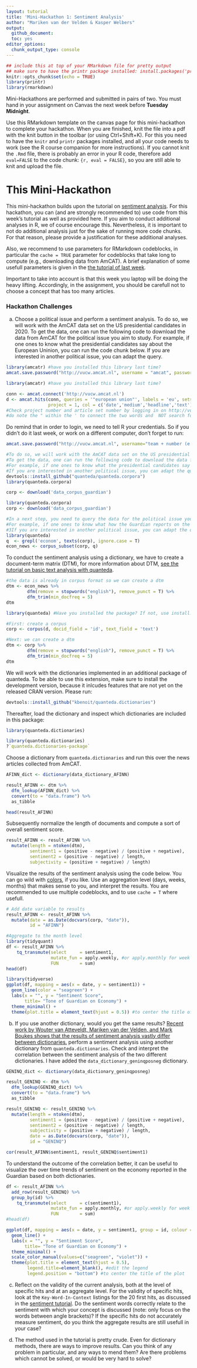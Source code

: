 ```yaml
---
layout: tutorial
title: 'Mini-Hackathon 1: Sentiment Analysis'
author: "Mariken van der Velden & Kasper Welbers"
output:
  github_document:
  toc: yes
editor_options: 
  chunk_output_type: console
---
```

  
```r
## include this at top of your RMarkdown file for pretty output
## make sure to have the printr package installed: install.packages('printr')
knitr::opts_chunk$set(echo = TRUE)
library(printr)
library(rmarkdown)
```

Mini-Hackathons are performed and submitted in pairs of two. 
You must hand in your assignment on Canvas the next week before **Tuesday Midnight**.

Use this RMarkdown template on the canvas page for this mini-hackathon to complete your hackathon.
When you are finished, knit the file into a pdf with the knit button in the toolbar (or using Ctrl+Shift+K).
For this you need to have the `knitr` and `printr` packages installed, and all your code needs to work (see the R course companion for more instructions).
If you cannot knit the `.Rmd` file, there is probably an error in your R code, therefore add `eval=FALSE` to the code chunk: `{r, eval = FALSE}`, so you are still able to knit and upload the file.

# This Mini-Hackathon
This mini-hackathon builds upon the tutorial on [sentiment analysis](https://github.com/ccs-amsterdam/r-course-material/blob/master/tutorials/sentiment_analysis.md). 
For this hackathon, you can (and are strongly recommended to) use code from this week's tutorial as well as provided here.
If you aim to conduct additional analyses in R, we of course encourage this.
Nevertheless, it is important to not do additional analysis just for the sake of running more code chunks. 
For that reason, please provide a justification for these additional analyses.

Also, we recommend to use parameters for RMarkdown codeblocks, in particular the `cache = TRUE` parameter for codeblocks that take long to compute (e.g., downloading data from AmCAT). 
A brief explanation of some usefull parameters is given in the [the tutorial of last week](https://github.com/MarikenvdVelden/Replication-Hackathons/blob/main/Intro-to-rmd-and-data-retrieval.md).

Important to take into account is that this week you laptop will be doing the heavy lifting. 
Accordingly, in the assignment, you should be carefull not to choose a concept that has too many articles. 

### Hackathon Challenges
a. Choose a political issue and perform a sentiment analysis. 
To do so, we will work with the AmCAT data set on the US presidential candidates in 2020.
To get the data, one can run the following code to download the data from AmCAT for the political issue you aim to study.
For example, if one ones to know what the presidential candidates say about the European Uninion, you can run the code chunk below.
If you are interested in another political issue, you can adapt the query.

```r
library(amcatr) #have you installed this library last time?
amcat.save.password("http://vucw.amcat.nl", username = "amcat", password = "amcat")
```
```r
library(amcatr) #have you installed this library last time?

conn <- amcat.connect('http://vucw.amcat.nl')
d <- amcat.hits(conn, queries = '"european union"', labels = 'eu', sets = 21, 
                project = 1, col = c('date','medium','headline','text')) 
#Check project number and article set number by logging in on http://vucw.amcat.nl/
#do note the " within the ' to connect the two words and  NOT search for health AND care
```

Do remind that in order to login, we need to tell R your credentials. 
So if you didn't do it last week, or work on a different computer, don't forget to run:

```r
amcat.save.password("http://vucw.amcat.nl", username="team + number (e.g. team01)", password="team + number (e.g. team01)")
```

```r
#To do so, we will work with the AmCAT data set on the US presidential candidates in 2020.
#To get the data, one can run the following code to download the data from AmCAT for the political issue you aim to study.
#For example, if one ones to know what the presidential candidates say about the European Uninion, you can run the code chunk below.
#If you are interested in another political issue, you can adapt the query.
devtools::install_github("quanteda/quanteda.corpora")
library(quanteda.corpora)

corp <- download('data_corpus_guardian')
```

```r
library(quanteda.corpora)
corp <- download('data_corpus_guardian')
```

```r
#In a next step, you need to query the data for the political issue you aim to study.
#For example, if one ones to know what how the Guardian reports on the economy, you can run the code chunk below.
#3If you are interested in another political issue, you can adapt the query.
library(quanteda)
q  <- grepl('econom', texts(corp), ignore.case = T)
econ_news <- corpus_subset(corp, q)

```

To conduct the sentiment analysis using a dictionary, we have to create a document-term matrix (DTM), for more information about DTM, [see the tutorial on basic text analysis with quanteda](https://github.com/ccs-amsterdam/r-course-material/blob/master/tutorials/R_text_3_quanteda.md).

```r
#the data is already in corpus format so we can create a dtm
dtm <- econ_news %>% 
        dfm(remove = stopwords("english"), remove_punct = T) %>% 
        dfm_trim(min_docfreq = 5)
dtm
```

```r
library(quanteda) #Have you installed the package? If not, use install.packages("quanteda")

#First: create a corpus
corp <- corpus(d, docid_field = 'id', text_field = 'text')

#Next: we can create a dtm
dtm <- corp %>% 
        dfm(remove = stopwords("english"), remove_punct = T) %>% 
        dfm_trim(min_docfreq = 5)
dtm
```

We will work with the dictionaries implemented in an additional package of quanteda.
To be able to use this extension, make sure to install the development version, because it inlcudes features that are not yet on the released CRAN version.
Please run:

```r
devtools::install_github("kbenoit/quanteda.dictionaries") 
```

Thereafter, load the dictionary and inspect which dictionaries are included in this package: 
```r
library(quanteda.dictionaries)
```
```r
library(quanteda.dictionaries)
?`quanteda.dictionaries-package`
```

Choose a dictionary from `quanteda.dictionaries` and run this over the news articles collected from AmCAT.
```r
AFINN_dict <- dictionary(data_dictionary_AFINN)

result_AFINN <- dtm %>% 
  dfm_lookup(AFINN_dict) %>% 
  convert(to = "data.frame") %>% 
  as_tibble

head(result_AFINN)
```

Subsequently normalize the length of documents and compute a sort of overall sentiment score.

```r
result_AFINN <- result_AFINN %>% 
  mutate(length = ntoken(dtm),
         sentiment1 = (positive - negative) / (positive + negative),
         sentiment2 = (positive - negative) / length,
         subjectivity = (positive + negative) / length)
```

Visualize the results of the sentiment analysis using the code below.
You can go wild with [colors](http://www.stat.columbia.edu/~tzheng/files/Rcolor.pdf), if you like.
Use an aggregation level (days, weeks, months) that makes sense to you, and interpret the results. You are recommended to use multiple codeblocks, and to use `cache = T` where usefull.

```r
# Add date variable to results
result_AFINN <- result_AFINN %>%
  mutate(date = as.Date(docvars(corp, "date")),
         id = "AFINN")

#Aggregate to the month level
library(tidyquant)
df <- result_AFINN %>%
    tq_transmute(select     = sentiment1,
                 mutate_fun = apply.weekly, #or apply.monthly for week level
                 FUN        = sum)
head(df)

library(tidyverse)
ggplot(df, mapping = aes(x = date, y = sentiment1)) +
  geom_line(color = "seagreen") +
  labs(x = "", y = "Sentiment Score", 
       title= "Tone of Guardian on Economy") +
  theme_minimal() +
  theme(plot.title = element_text(hjust = 0.5)) #to center the title of the plot
```

b. If you use another dictionary, would you get the same results? 
[Recent work by Wouter van Atteveldt, Mariken van der Velden, and Mark Boukes shows that the results of sentiment analysis vastly differ between dictionaries.](https://github.com/vanatteveldt/ecosent)
perform a sentiment analysis using another dictionary from `quanteda.dictionaries`. 
Check and interpret the correlation between the sentiment analysis of the two different dictionaries.
I have added the `data_dictionary_geninqposneg` dictionary.

```r
GENINQ_dict <- dictionary(data_dictionary_geninqposneg)

result_GENINQ <- dtm %>% 
  dfm_lookup(GENINQ_dict) %>% 
  convert(to = "data.frame") %>% 
  as_tibble

result_GENINQ <- result_GENINQ %>% 
  mutate(length = ntoken(dtm),
         sentiment1 = (positive - negative) / (positive + negative),
         sentiment2 = (positive - negative) / length,
         subjectivity = (positive + negative) / length,
         date = as.Date(docvars(corp, "date")),
         id = "GENINQ")

```

```r
cor(result_AFINN$sentiment1, result_GENINQ$sentiment1)
```

To understand the outcome of the correlation better, it can be useful to visualize the over time trends of sentiment on the economy reported in the Guardian based on both dictionaries. 

```r
df <- result_AFINN %>%
  add_row(result_GENINQ) %>%
  group_by(id) %>%
    tq_transmute(select     = c(sentiment1),
                 mutate_fun = apply.monthly, #or apply.weekly for week level
                 FUN        = sum)
#head(df)

ggplot(df, mapping = aes(x = date, y = sentiment1, group = id, colour = id)) +
  geom_line() +
  labs(x = "", y = "Sentiment Score", 
       title= "Tone of Guardian on Economy") +
  theme_minimal() +
  scale_color_manual(values=c("seagreen", "violet")) +
  theme(plot.title = element_text(hjust = 0.5),
        legend.title=element_blank(), #edit the legend
        legend.position = "bottom") #to center the title of the plot
```

c. Reflect on the validity of the current analysis, both at the level of specific hits and at an aggregate level. For the validity of specific hits, look at the `Key-Word-In-Context` listings for the 20 first hits, as discussed in the [sentiment tutorial](https://github.com/ccs-amsterdam/r-course-material/blob/master/tutorials/sentiment_analysis.md). Do the sentiment words correctly relate to the sentiment with which your concept is discussed (note: only focus on the words between angle brackets)? If the specific hits do not accurately measure sentiment, do you think the aggregate results are still usefull in your case?

d. The method used in the tutorial is pretty crude. Even for dictionary methods, there are ways to improve results. Can you think of any problem in particular, and any ways to mend them? Are there problems which cannot be solved, or would be very hard to solve?
